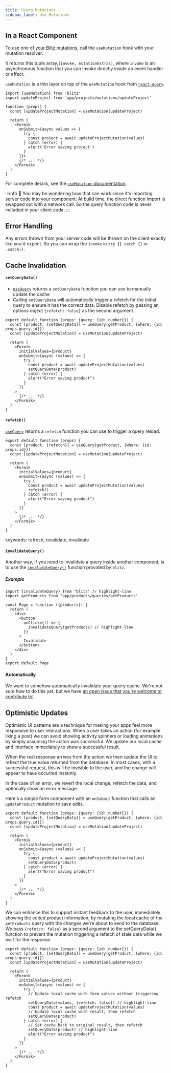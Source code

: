 ```yaml
---
title: Using Mutations
sidebar_label: Use Mutations
---
```


## In a React Component

To use one of [your Blitz mutations](./query-resolvers), call the `useMutation` hook with your mutation resolver.

It returns this tuple array,`[invoke, mutationExtras]`, where `invoke` is an asynchronous function that you can invoke directly inside an event handler or effect.

`useMutation` is a thin layer on top of the `useMutation` hook from [`react-query`](https://github.com/tannerlinsley/react-query).

```tsx
import {useMutation} from 'blitz'
import updateProject from 'app/projects/mutations/updateProject'

function (props) {
  const [updateProjectMutation] = useMutation(updateProject)

  return (
    <Formik
      onSubmit={async values => {
        try {
          const project = await updateProjectMutation(values)
        } catch (error) {
          alert('Error saving project')
        }
      }}>
      {/* ... */}
    </Formik>
  )
}
```

For complete details, see the [`useMutation` documentation](./use-mutation).

:::info 🤔
You may be wondering how that can work since it's importing server code into your component: At build time, the direct function import is swapped out with a network call. So the query function code is never included in your client code.
:::

## Error Handling

Any errors thrown from your server code will be thrown on the client exactly like you'd expect. So you can wrap the `invoke` in `try {} catch {}` or `.catch()`.

## Cache Invalidation

#### `setQueryData()`

- [`useQuery`](./use-query.mdx) returns a `setQueryData` function you can use to manually update the cache
- Calling `setQueryData` will automatically trigger a refetch for the initial query to ensure it has the correct data. Disable refetch by passing an options object `{refetch: false}` as the second argument.

```tsx
export default function (props: {query: {id: number}}) {
  const [product, {setQueryData}] = useQuery(getProduct, {where: {id: props.query.id}})
  const [updateProjectMutation] = useMutation(updateProject)

  return (
    <Formik
      initialValues={product}
      onSubmit={async (values) => {
        try {
          const product = await updateProjectMutation(values)
          setQueryData(product)
        } catch (error) {
          alert("Error saving product")
        }
      }}
    >
      {/* ... */}
    </Formik>
  )
}
```

#### `refetch()`

[`useQuery`](./use-query.mdx) returns a `refetch` function you can use to trigger a query reload. 

```tsx
export default function (props) {
  const [product, {refetch}] = useQuery(getProduct, {where: {id: props.id}})
  const [updateProjectMutation] = useMutation(updateProject)

  return (
    <Formik
      initialValues={product}
      onSubmit={async (values) => {
        try {
          const product = await updateProjectMutation(values)
          refetch()
        } catch (error) {
          alert("Error saving product")
        }
      }}
    >
      {/* ... */}
    </Formik>
  )
}
```

keywords: refresh, revalidate, invalidate

#### `invalidateQuery()`

Another way, if you need to invalidate a query inside another component, is to use the [`invalidateQuery()`](./resolver-utilities#invalidateQuery) function provided by `blitz`.

##### Example

```tsx
import {invalidateQuery} from "blitz" // highlight-line
import getProducts from "app/products/queries/getProducts"

const Page = function ({products}) {
  return (
    <div>
      <button
        onClick={() => {
          invalidateQuery(getProducts) // highlight-line
        }}
      >
        Invalidate
      </button>
    </div>
  )
}
export default Page
```

#### Automatically

We want to somehow automatically invalidate your query cache. We're not sure how to do this yet, but we have [an open issue that you're welcome to contribute to!](https://github.com/blitz-js/blitz/issues/586)

## Optimistic Updates

Optimistic UI patterns are a technique for making your apps feel more responsive to user interactions. When a user takes an action (for example liking a post) we can avoid showing activity spinners or loading animations by simply assuming the action was successful. We update our local cache and interface immediately to show a successful result.

When the real response arrives from the action we then update the UI to reflect the true value returned from the database. In most cases, with a successful request, this will be invisible to the user, and the change will appear to have occurred instantly.

In the case of an error, we revert the local change, refetch the data, and optionally show an error message.

Here's a simple form component with an `onSubmit` function that calls an `updateProduct` mutation to save edits.

```tsx
export default function (props: {query: {id: number}}) {
  const [product, {setQueryData}] = useQuery(getProduct, {where: {id: props.query.id}})
  const [updateProjectMutation] = useMutation(updateProject)

  return (
    <Formik
      initialValues={product}
      onSubmit={async (values) => {
        try {
          const product = await updateProjectMutation(values)
          setQueryData(product)
        } catch (error) {
          alert("Error saving product")
        }
      }}
    >
      {/* ... */}
    </Formik>
  )
}
```

We can enhance this to support instant feedback to the user, immediately showing the edited product information, by mutating the local cache of the `getProducts` query with the changes we're about to send to the database.
We pass `{refetch: false}` as a second argument to the setQueryData() function to prevent the mutation triggering a refetch of stale data while we wait for the response.

```tsx
export default function (props: {query: {id: number}}) {
  const [product, {setQueryData}] = useQuery(getProduct, {where: {id: props.query.id}})
  const [updateProjectMutation] = useMutation(updateProject)

  return (
    <Formik
      initialValues={product}
      onSubmit={async (values) => {
        try {
          // Update local cache with form values without triggering refetch
          setQueryData(values, {refetch: false}) // highlight-line
          const product = await updateProjectMutation(values)
          // Update local cache with result, then refetch
          setQueryData(product)
        } catch (error) {
          // Set cache back to original result, then refetch
          setQueryData(product) // highlight-line
          alert("Error saving product")
        }
      }}
    >
      {/* ... */}
    </Formik>
  )
}
```
